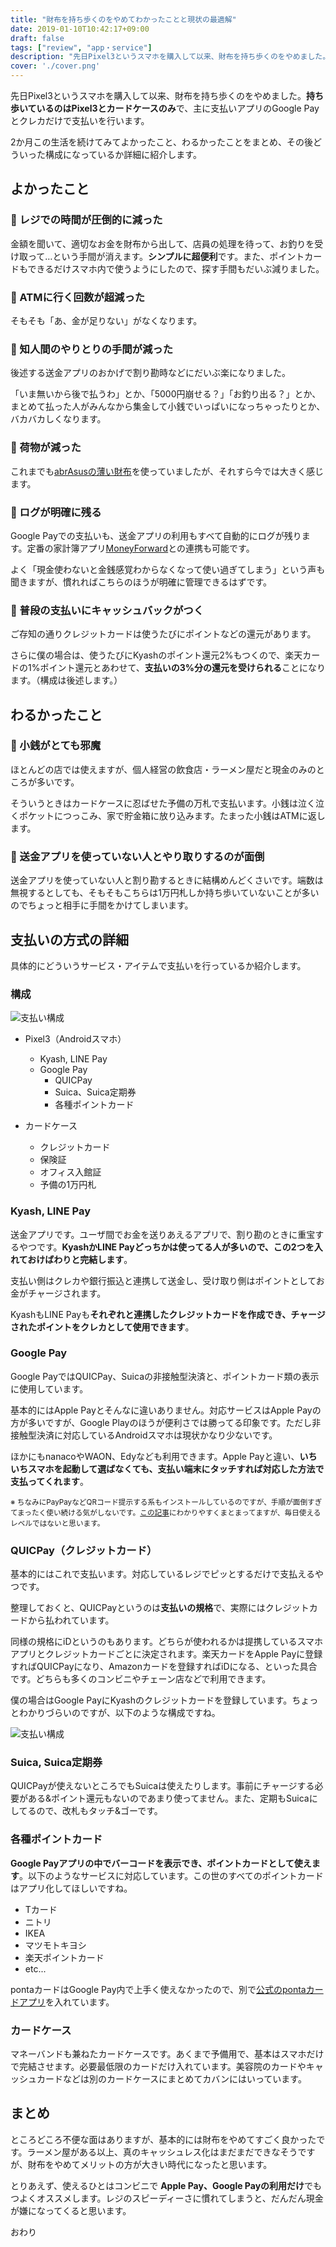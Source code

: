 ```yaml
---
title: "財布を持ち歩くのをやめてわかったことと現状の最適解"
date: 2019-01-10T10:42:17+09:00
draft: false
tags: ["review", "app・service"]
description: "先日Pixel3というスマホを購入して以来、財布を持ち歩くのをやめました。持ち歩いているのはPixel3とカードケースのみで、主に支払いアプリのGoogle Payとクレカだけで支払いを行います。"
cover: './cover.png'
---
```


先日Pixel3というスマホを購入して以来、財布を持ち歩くのをやめました。**持ち歩いているのはPixel3とカードケースのみ**で、主に支払いアプリのGoogle Payとクレカだけで支払いを行います。

2か月この生活を続けてみてよかったこと、わるかったことをまとめ、その後どういった構成になっているか詳細に紹介します。


## よかったこと

### 🙆 レジでの時間が圧倒的に減った
金額を聞いて、適切なお金を財布から出して、店員の処理を待って、お釣りを受け取って…という手間が消えます。**シンプルに超便利**です。また、ポイントカードもできるだけスマホ内で使うようにしたので、探す手間もだいぶ減りました。

### 🙆 ATMに行く回数が超減った
そもそも「あ、金が足りない」がなくなります。

### 🙆 知人間のやりとりの手間が減った
後述する送金アプリのおかげで割り勘時などにだいぶ楽になりました。

「いま無いから後で払うわ」とか、「5000円崩せる？」「お釣り出る？」とか、まとめて払った人がみんなから集金して小銭でいっぱいになっちゃったりとか、バカバカしくなります。

### 🙆 荷物が減った
これまでも[abrAsusの薄い財布](https://superclassic.jp/?pid=16355432)を使っていましたが、それすら今では大きく感じます。

### 🙆 ログが明確に残る
Google Payでの支払いも、送金アプリの利用もすべて自動的にログが残ります。定番の家計簿アプリ[MoneyForward](https://moneyforward.com/)との連携も可能です。

よく「現金使わないと金銭感覚わからなくなって使い過ぎてしまう」という声も聞きますが、慣れればこちらのほうが明確に管理できるはずです。

### 🙆 普段の支払いにキャッシュバックがつく
ご存知の通りクレジットカードは使うたびにポイントなどの還元があります。

さらに僕の場合は、使うたびにKyashのポイント還元2%もつくので、楽天カードの1%ポイント還元とあわせて、**支払いの3%分の還元を受けられる**ことになります。（構成は後述します。）


## わるかったこと

### 🙅 小銭がとても邪魔
ほとんどの店では使えますが、個人経営の飲食店・ラーメン屋だと現金のみのところが多いです。

そういうときはカードケースに忍ばせた予備の万札で支払います。小銭は泣く泣くポケットにつっこみ、家で貯金箱に放り込みます。たまった小銭はATMに返します。

### 🙅 送金アプリを使っていない人とやり取りするのが面倒
送金アプリを使っていない人と割り勘するときに結構めんどくさいです。端数は無視するとしても、そもそもこちらは1万円札しか持ち歩いていないことが多いのでちょっと相手に手間をかけてしまいます。


## 支払いの方式の詳細
具体的にどういうサービス・アイテムで支払いを行っているか紹介します。

### 構成
![支払い構成](./payment-composition1.png)

- Pixel3（Androidスマホ）
  - Kyash, LINE Pay
  - Google Pay
      - QUICPay
      - Suica、Suica定期券
      - 各種ポイントカード

- カードケース
  - クレジットカード
  - 保険証
  - オフィス入館証
  - 予備の1万円札

### Kyash, LINE Pay
送金アプリです。ユーザ間でお金を送りあえるアプリで、割り勘のときに重宝するやつです。<b>KyashかLINE Payどっちかは使ってる人が多いので、この2つを入れておけばわりと完結します</b>。

<EmbedCard
    url="https://kyash.co/"
    img="https://kyash.co/img/company_og.png"
    title="ウォレットアプリ Kyash - いつものお支払いを2%お得に"
    site="kyash.co" />

<EmbedCard
    url="https://line.me/ja/pay"
    img="https://d.line-scdn.net/n/line_lp/img/ogimage.png"
    title="LINE Pay"
    site="line.me" />


支払い側はクレカや銀行振込と連携して送金し、受け取り側はポイントとしてお金がチャージされます。

KyashもLINE Payも**それぞれと連携したクレジットカードを作成でき、チャージされたポイントをクレカとして使用できます**。


### Google Pay
Google PayではQUICPay、Suicaの非接触型決済と、ポイントカード類の表示に使用しています。

基本的にはApple Payとそんなに違いありません。対応サービスはApple Payの方が多いですが、Google Playのほうが便利さでは勝ってる印象です。ただし非接触型決済に対応しているAndroidスマホは現状かなり少ないです。

ほかにもnanacoやWAON、Edyなども利用できます。Apple Payと違い、**いちいちスマホを起動して選ばなくても、支払い端末にタッチすれば対応した方法で支払ってくれます**。

<small>※ ちなみにPayPayなどQRコード提示する系もインストールしているのですが、手順が面倒すぎてまったく使い続ける気がしないです。[この記事](https://note.mu/takashi0zo/n/nf5c11a0baa0e)にわかりやすくまとまってますが、毎日使えるレベルではないと思います。</small>


### QUICPay（クレジットカード）
基本的にはこれで支払います。対応しているレジでピッとするだけで支払えるやつです。

整理しておくと、QUICPayというのは<b>支払いの規格</b>で、実際にはクレジットカードから払われています。

同様の規格にiDというのもあります。どちらが使われるかは提携しているスマホアプリとクレジットカードごとに決定されます。楽天カードをApple Payに登録すればQUICPayになり、Amazonカードを登録すればiDになる、といった具合です。どちらも多くのコンビニやチェーン店などで利用できます。

僕の場合はGoogle PayにKyashのクレジットカードを登録しています。ちょっとわかりづらいのですが、以下のような構成ですね。

![支払い構成](./payment-composition2.png)

### Suica, Suica定期券
QUICPayが使えないところでもSuicaは使えたりします。事前にチャージする必要がある&ポイント還元もないのであまり使ってません。また、定期もSuicaにしてるので、改札もタッチ&ゴーです。

### 各種ポイントカード
**Google Payアプリの中でバーコードを表示でき、ポイントカードとして使えます**。以下のようなサービスに対応しています。この世のすべてのポイントカードはアプリ化してほしいですね。

- Tカード
- ニトリ
- IKEA
- マツモトキヨシ
- 楽天ポイントカード
- etc...

pontaカードはGoogle Pay内で上手く使えなかったので、別で[公式のpontaカードアプリ](https://play.google.com/store/apps/details?id=jp.ponta.myponta)を入れています。


### カードケース
マネーバンドも兼ねたカードケースです。あくまで予備用で、基本はスマホだけで完結させます。必要最低限のカードだけ入れています。美容院のカードやキャッシュカードなどは別のカードケースにまとめてカバンにはいっています。

<EmbedCard
    url="https://www.madera.com.au/collections/wallets/products/union-wallet-in-cherry"
    img="//cdn.shopify.com/s/files/1/0261/7319/products/UNION-NEW-FRONT-CHERRY-ORIGINALSIZE_03_medium.jpg?v=1464762846"
    title="Madera - Union Wallet in Cherry"
    site="www.madera.com.au" />


## まとめ
ところどころ不便な面はありますが、基本的には財布をやめてすごく良かったです。ラーメン屋がある以上、真のキャッシュレス化はまだまだできなそうですが、財布をやめてメリットの方が大きい時代になったと思います。

とりあえず、使えるひとはコンビニで **Apple Pay、Google Payの利用だけ**でもつよくオススメします。レジのスピーディーさに慣れてしまうと、だんだん現金が嫌になってくると思います。

おわり
